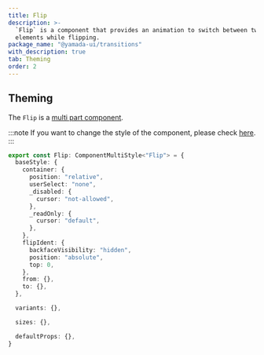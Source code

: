 ```yaml
---
title: Flip
description: >-
  `Flip` is a component that provides an animation to switch between two
  elements while flipping.
package_name: "@yamada-ui/transitions"
with_description: true
tab: Theming
order: 2
---
```


## Theming

The `Flip` is a [multi part component](/styled-system/theming/component-styles#multi-part-components).

:::note
If you want to change the style of the component, please check [here](/styled-system/theming/customize-theme#changing-the-style-of-components).
:::

```ts
export const Flip: ComponentMultiStyle<"Flip"> = {
  baseStyle: {
    container: {
      position: "relative",
      userSelect: "none",
      _disabled: {
        cursor: "not-allowed",
      },
      _readOnly: {
        cursor: "default",
      },
    },
    flipIdent: {
      backfaceVisibility: "hidden",
      position: "absolute",
      top: 0,
    },
    from: {},
    to: {},
  },

  variants: {},

  sizes: {},

  defaultProps: {},
}
```
